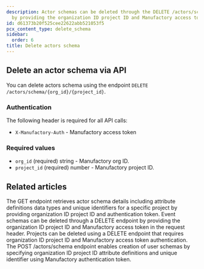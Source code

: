 ```yaml
---
description: Actor schemas can be deleted through the DELETE /actors/schema endpoint
  by providing the organization ID project ID and Manufactory access token authentication.
id: d61373b20f525cee22622abb521053f5
pcx_content_type: delete_schema
sidebar:
  order: 6
title: Delete actors schema
---
```


## Delete an actor schema via API

You can delete actors schema using the endpoint `DELETE /actors/schema/{org_id}/{project_id}`.

### Authentication

The following header is required for all API calls:
- `X-Manufactory-Auth` - Manufactory access token

### Required values

- `org_id` (required) string - Manufactory org ID.
- `project_id` (required) number - Manufactory project ID.


## Related articles
<CardGrid>
<LinkTitleCard header="<b>Actors > Get actors schema</b>" href="/products/manufactory/actors/get_schema/" > The GET endpoint retrieves actor schema details including attribute definitions data types and unique identifiers for a specific project by providing organization ID project ID and authentication token. </LinkTitleCard>
<LinkTitleCard header="<b>Events > Delete events schema</b>" href="/products/manufactory/events/delete_schema/" > Event schemas can be deleted through a DELETE endpoint by providing the organization ID project ID and Manufactory access token in the request header. </LinkTitleCard>
<LinkTitleCard header="<b>Projects > Delete a project</b>" href="/products/manufactory/projects/delete_project/" > Projects can be deleted using a DELETE endpoint that requires organization ID project ID and Manufactory access token authentication. </LinkTitleCard>
<LinkTitleCard header="<b>Actors > Create actors schema</b>" href="/products/manufactory/actors/create_schema/" > The POST /actors/schema endpoint enables creation of user schemas by specifying organization ID project ID attribute definitions and unique identifier using Manufactory authentication token. </LinkTitleCard>
</CardGrid>